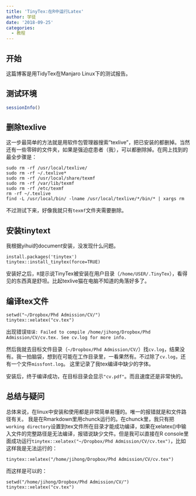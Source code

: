 ```yaml
---
title: 'TinyTex:在R中运行Latex'
author: 学徒
date: '2018-09-25'
categories:
  - 教程
---
```


## 开始

这篇博客是用TidyTex在Manjaro Linux下的测试报告。

## 测试环境

```r
sessionInfo()
```

## 删除texlive

这一步最简单的方法就是用软件包管理器搜索"texlive"，把已安装的都删掉。当然还有一些零碎的文件夹，如果是强迫症患者（我），可以都删除掉。在网上找到的最全步骤是：

```         
sudo rm -rf /usr/local/texlive/
sudo rm -rf ~/.texlive*
sudo rm -rf /usr/local/share/texmf
sudo rm -rf /var/lib/texmf
sudo rm -rf /etc/texmf
rm -rf ~/.texlive
find -L /usr/local/bin/ -lname /usr/local/texlive/*/bin/* | xargs rm
```

不过测试下来，好像我就只有`texmf`文件夹需要删除。

## 安装tinytext

我根据yihui的document安装，没发现什么问题。

```         
install.packages('tinytex')
tinytex::install_tinytex(force=TRUE)
```

安装好之后，`R`提示说TinyTex被安装在用户目录（`/home/USER/.TinyTex`），看得见的东西真是舒坦。比起texlive猫在电脑不知道的角落好多了。

## 编译tex文件

```         
setwd("~/Dropbox/Phd Admission/CV/")
tinytex::xelatex("cv.tex")
```

出现错误`错误: Failed to compile /home/jihong/Dropbox/Phd Admission/CV/cv.tex. See cv.log for more info.`

然后我就去目标文件目录（`~/Dropbox/Phd Admission/CV/`）找`cv.log`，结果没有。我一拍脑袋，想到在可能在工作目录里，一看果然有。不过除了`cv.log`，还有一个文件`missfont.log`。 这里记录了我tex编译中缺少的字体。

安装后，终于编译成功，在目标目录会显示`"cv.pdf"`。而且速度还是非常快的。

## 总结与疑问

总体来说，在linux中安装和使用都是非常简单易懂的。唯一的报错就是和文件路径有关。 我是在Rmarkdown里用chunck运行的。在chunck里，我只有把`working directory`设置到tex文件所在目录才能成功编译，如果在xelatex()中输入文件的完整路径是无法编译，报错说缺少文件。但是我可以直接在R console里面成功运行`tinytex::xelatex("~/Dropbox/Phd Admission/CV/cv.tex")`，比如这样我是无法运行的：

```         
tinytex::xelatex("/home/jihong/Dropbox/Phd Admission/CV/cv.tex")
```

而这样是可以的：

```         
setwd("/home/jihong/Dropbox/Phd Admission/CV/")
tinytex::xelatex("cv.tex")
```
